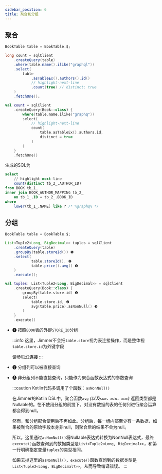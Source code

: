 ```yaml
---
sidebar_position: 6
title: 聚合和分组
---
```



## 聚合

<Tabs groupId="language">
<TabItem value="java" label="Java">

```java
BookTable table = BookTable.$;

long count = sqlClient
    .createQuery(table)
    .where(table.name().ilike("graphql"))
    .select(
        table
            .asTableEx().authors().id()
            // highlight-next-line
            .count(true) // distinct: true
    )
    .fetchOne();
```

</TabItem>
<TabItem value="kotlin" label="Kotlin">

```kotlin
val count = sqlClient
    .createQuery(Book::class) {
        where(table.name.ilike("graphq"))
        select(
            // highlight-next-line
            count(
                table.asTableEx().authors.id,
                distinct = true
            )
        )
    }
    .fetchOne()
```

</TabItem>
</Tabs>

生成的SQL为

```sql
select
    // highlight-next-line
    count(distinct tb_2_.AUTHOR_ID)
from BOOK tb_1_
inner join BOOK_AUTHOR_MAPPING tb_2_
    on tb_1_.ID = tb_2_.BOOK_ID
where
    lower(tb_1_.NAME) like ? /* %graphq% */
```

## 分组

<Tabs groupId="language">
<TabItem value="java" label="Java">

```java
BookTable table = BookTable.$;

List<Tuple2<Long, BigDecimal>> tuples = sqlClient
    .createQuery(table)
    .groupBy(table.storeId()) ❶
    .select(
            table.storeId(), ❷
            table.price().avg() ❸
    )
    .execute();
```

</TabItem>
<TabItem value="kotlin" label="Kotlin">

```kotlin
val tuples: List<Tuple2<Long, BigDecimal>> = sqlClient
    .createQuery(Book::class) {
        groupBy(table.store.id) ❶
        select(
            table.store.id, ❷
            avg(table.price).asNonNull() ❸
        )
    }
    .execute()
```

</TabItem>
</Tabs>

-   ❶ 按照`BOOK`表的外键`STORE_ID`分组

    :::info
    这里，Jimmer不会把`table.store`视为表连接操作，而是整体视`table.store.id`为外键字段

    请参见[幻连接](./dynamic-join/optimization#幻连接)
    :::

-   ❷ 分组列可以被直接查询

-   ❸ 非分组列不能直接查询，只能作为聚合函数表达式的参数查询

    :::caution
    Kotlin代码多调用了个函数：`asNonNull()`

    在Jimmer的Kotlin DSL中，聚合函数`avg` *(以及`sum`、`min`、`max`)* 返回类型都是Nullable的。在不使用分组的前提下，对没有数据的表的任何列进行聚合运算都会得到null。

    然而，和分组配合使用后不再如此。分组后，每一组内部至少有一条数据，如果被聚合的原始字段本身非null，则聚合后的结果不会为null。

    所以，这里通过`asNonNull()`将Nullable表达式转换为NonNull表达式，最终`execute()`函数查询到的数据类型是`List<Tuple2<Long, BigDecimal>>`，和第一行明确指定变量`tuples`的类型相同。
        
    如果去掉这里的`asNonNull()`，`execute()`函数查询到的数据类型是`List<Tuple2<Long, BigDecimal?>>`，从而导致编译错误。
    :::
